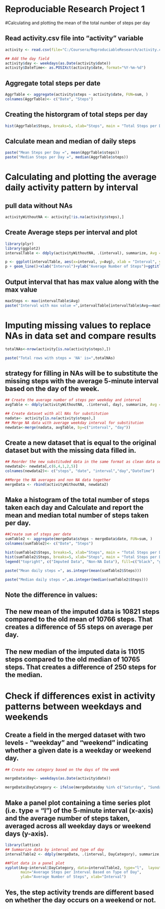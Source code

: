 # Reproduciable Research Project 1

#Calculating and plotting the mean of the total number of steps per day

## Read activity.csv file into "activity" variable

``` {r}
activity <- read.csv(file="C:/Coursera/ReproduciableResearch/activity.csv",sep = ",")

## Add the day field
activity$day <- weekdays(as.Date(activity$date))
activity$DateTime<- as.POSIXct(activity$date, format="%Y-%m-%d")

```

## Aggregate total steps per date
``` {r}
AggrTable <- aggregate(activity$steps ~ activity$date, FUN=sum, )
colnames(AggrTable)<- c("Date", "Steps")
```

## Creating the historgram of total steps per day
``` {r}
hist(AggrTable$Steps, breaks=5, xlab="Steps", main = "Total Steps per Day")
```

## Calculate mean and median of daily steps
``` {r}
paste("Mean Steps per Day =", mean(AggrTable$steps))
paste("Median Steps per Day =", median(AggrTable$steps))
```

# Calculating and plotting the average daily activity pattern by interval

## pull data without NAs
```{r}
activityWithoutNA <- activity[!is.na(activity$steps),]
```

## Create Average steps per interval and plot

```{r}
library(plyr)
library(ggplot2)
intervalTable <- ddply(activityWithoutNA, .(interval), summarize, Avg = mean(steps))

p <- ggplot(intervalTable, aes(x=interval, y=Avg), xlab = "Interval", ylab="Average Number of Steps")
p + geom_line()+xlab("Interval")+ylab("Average Number of Steps")+ggtitle("Average Number of Steps per Interval")
```

## Output interval that has max value along with the max value
```{r}
maxSteps <- max(intervalTable$Avg)
paste("Interval with max value =",intervalTable[intervalTable$Avg==maxSteps,1])
```

# Imputing missing values to replace NAs in data set and compare results

```{r}
totalNAs<-nrow(activity[is.na(activity$steps),])

paste("Total rows with steps = 'NA' is=",totalNAs)
```

##  strategy for filling in NAs will be to substitute the missing steps with the average 5-minute interval based on the day of the week.

```{r}
## Create the average number of steps per weekday and interval
avgTable <- ddply(activityWithoutNA, .(interval, day), summarize, Avg = mean(steps))

## Create dataset with all NAs for substitution
nadata<- activity[is.na(activity$steps),]
## Merge NA data with average weekday interval for substitution
newdata<-merge(nadata, avgTable, by=c("interval", "day"))

```

## Create a new dataset that is equal to the original dataset but with the missing data filled in.
```{r}
## Reorder the new substituded data in the same format as clean data set
newdata2<- newdata[,c(6,4,1,2,5)]
colnames(newdata2)<- c("steps", "date", "interval","day","DateTime")

##Merge the NA averages and non NA data together
mergeData <- rbind(activityWithoutNA, newdata2)

```

## Make a histogram of the total number of steps taken each day and Calculate and report the mean and median total number of steps taken per day.

```{r}

##Create sum of steps per date 
sumTable2 <- aggregate(mergeData$steps ~ mergeData$date, FUN=sum, )
colnames(sumTable2)<- c("Date", "Steps")

hist(sumTable2$Steps, breaks=5, xlab="Steps", main = "Total Steps per Day with NAs Fixed", col="Black")
hist(sumTable2$Steps, breaks=5, xlab="Steps", main = "Total Steps per Day with NAs Fixed", col="Grey", add=T)
legend("topright", c("Imputed Data", "Non-NA Data"), fill=c("black", "grey") )

paste("Mean daily steps =", as.integer(mean(sumTable2$Steps)))

paste("Median daily steps =",as.integer(median(sumTable2$Steps)))

```

## Note the difference in values:
## The new mean of the imputed data is 10821 steps compared to the old mean of 10766 steps. That creates a difference of 55 steps on average per day.

## The new median of the imputed data is 11015 steps compared to the old median of 10765 steps. That creates a difference of 250 steps for the median.

# Check if differences exist in activity patterns between weekdays and weekends

## Create a field in the merged dataset with two levels - "weekday" and "weekend" indicating whether a given date is a weekday or weekend day.
```{r}
## Create new category based on the days of the week

mergeData$day<- weekdays(as.Date(activity$date))

mergeData$DayCategory <- ifelse(mergeData$day %in% c("Saturday", "Sunday"), "Weekend", "Weekday")

```

## Make a panel plot containing a time series plot (i.e. type = "l") of the 5-minute interval (x-axis) and the average number of steps taken, averaged across all weekday days or weekend days (y-axis).

```{r}

library(lattice) 
## Summarize data by interval and type of day
intervalTable2 <- ddply(mergeData, .(interval, DayCategory), summarize, Avg = mean(steps))

##Plot data in a panel plot
xyplot(Avg~interval|DayCategory, data=intervalTable2, type="l",  layout = c(1,2),
       main="Average Steps per Interval Based on Type of Day", 
       ylab="Average Number of Steps", xlab="Interval")

```

## Yes, the step activity trends are different based on whether the day occurs on a weekend or not.